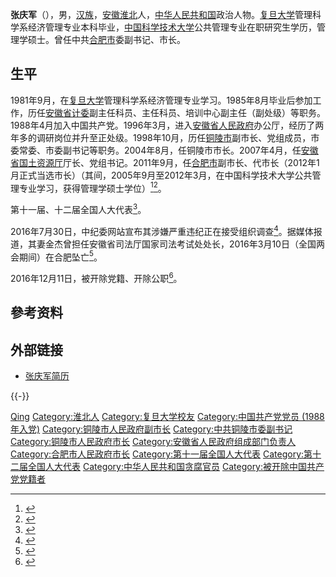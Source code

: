 '''张庆军'''（{{bd|1964年|3月|}}），男，[[汉族|汉族]]，[[安徽|安徽]][[淮北|淮北]]人，[[中华人民共和国|中华人民共和国]]政治人物。[[复旦大学|复旦大学]]管理科学系经济管理专业本科毕业，[[中国科学技术大学|中国科学技术大学]]公共管理专业在职研究生学历，管理学硕士。曾任中共[[合肥市|合肥市]]委副书记、市长。

== 生平 ==
1981年9月，在[[复旦大学|复旦大学]]管理科学系经济管理专业学习。1985年8月毕业后参加工作，历任[[安徽省计委|安徽省计委]]副主任科员、主任科员、培训中心副主任（副处级）等职务。1988年4月加入中国共产党。1996年3月，进入[[安徽省人民政府|安徽省人民政府]]办公厅，经历了两年多的调研岗位并升至正处级。1998年10月，历任[[铜陵市|铜陵市]]副市长、党组成员，市委常委、市委副书记等职务。2004年8月，任铜陵市市长。2007年4月，任[[安徽省国土资源厅|安徽省国土资源厅]]厅长、党组书记。2011年9月，任[[合肥市|合肥市]]副市长、代市长（2012年1月正式当选市长）（其间，2005年9月至2012年3月，在中国科学技术大学公共管理专业学习，获得管理学硕士学位）<ref>{{cite web|accessdate=2014-06-06|url=http://he.ce.cn/2012sy/hbgcrs/201301/10/t20130110_758026.shtml|title=张庆军当选合肥市市长|publisher=中国经济网|archive-date=2016-03-04|archive-url=https://web.archive.org/web/20160304194248/http://he.ce.cn/2012sy/hbgcrs/201301/10/t20130110_758026.shtml|dead-url=yes}}</ref><ref>{{cite web|accessdate=2014-07-14|url=http://district.ce.cn/zt/zlk/bg/201401/23/t20140123_2190400.shtml|title=合肥市政府工作报告 (2014年1月15日 张庆军)|publisher=中国经济网|archive-date=2019-08-18|archive-url=https://web.archive.org/web/20190818113826/http://district.ce.cn/zt/zlk/bg/201401/23/t20140123_2190400.shtml|dead-url=no}}</ref>。

第十一届、十二届全国人大代表<ref>{{cite news|title=全国人大代表信息-张庆军|url= http://210.82.31.1:8084/delegate/viewDelegate.action?dbid=111008|accessdate=2013-04-05|newspaper=全国人大网|archive-url=https://web.archive.org/web/20140407061100/http://www.npc.gov.cn/delegate/viewDelegate.action?dbid=111008|archive-date=2014-04-07|dead-url=yes}}</ref>。

2016年7月30日，中纪委网站宣布其涉嫌严重违纪正在接受组织调查<ref>{{cite web|url=http://www.ccdi.gov.cn/yw/201607/t20160730_84396.html|title=安徽省合肥市委副书记、市长张庆军接受组织调查|publisher=中央纪委监察部网站|accessdate=2016-07-30|archive-date=2016-08-11|archive-url=https://web.archive.org/web/20160811103146/http://www.ccdi.gov.cn/yw/201607/t20160730_84396.html|dead-url=no}}</ref>。据媒体报道，其妻金杰曾担任安徽省司法厅国家司法考试处处长，2016年3月10日（全国两会期间）在合肥坠亡<ref>{{cite news|title=合肥市长张庆军落马，其妻四个月前中央巡视组回头看期间坠亡|url=http://www.thepaper.cn/newsDetail_forward_1504773|accessdate=2016-07-30|newspaper=澎湃新闻|archive-date=2019-08-20|archive-url=https://web.archive.org/web/20190820061201/http://www.thepaper.cn/newsDetail_forward_1504773|dead-url=no}}</ref>。

2016年12月11日，被开除党籍、开除公职<ref>{{cite news|title=张庆军严重违纪被“双开”|url=http://news.ifeng.com/a/20161211/50398307_0.shtml|accessdate=2016-12-11|newspaper=安徽日报|archive-date=2019-08-22|archive-url=https://web.archive.org/web/20190822170252/http://news.ifeng.com/a/20161211/50398307_0.shtml|dead-url=no}}</ref>。

== 參考资料 ==
{{reflist|3}}

== 外部链接 ==
* [http://district.ce.cn/newarea/sddy/201301/10/t20130110_24016975_1.shtml 张庆军简历] {{Wayback|url=http://district.ce.cn/newarea/sddy/201301/10/t20130110_24016975_1.shtml |date=20190819195935 }}

{{-}}
{{start box}}
{{s-gov|prc}}
{{s-before|[[吴存荣|吴存荣]]}}
{{s-title|[[合肥市人民政府|合肥市人民政府]]市长|2011年9月—2016年7月}}
{{s-after|[[凌云_(1964年)|凌云]]}}
{{s-before|[[刘战平|刘战平]]}}
{{s-title|[[铜陵市人民政府|铜陵市人民政府]]市长|2004年6月—2007年4月}}
{{s-after|[[李明_(1958年)|李明]]}}
{{end box}}

{{中华人民共和国合肥市正职领导人|nocat}}
{{中共十八大以来的反腐败工作}}

{{Authority control}}
{{DEFAULTSORT:Zhang张}}
[[Category:张姓|Qing]]
[[Category:淮北人|Category:淮北人]]
[[Category:复旦大学校友|Category:复旦大学校友]]
[[Category:中国共产党党员_(1988年入党)|Category:中国共产党党员 (1988年入党)]]
[[Category:铜陵市人民政府副市长|Category:铜陵市人民政府副市长]]
[[Category:中共铜陵市委副书记|Category:中共铜陵市委副书记]]
[[Category:铜陵市人民政府市长|Category:铜陵市人民政府市长]]
[[Category:安徽省人民政府组成部门负责人|Category:安徽省人民政府组成部门负责人]]
[[Category:合肥市人民政府市长|Category:合肥市人民政府市长]]
[[Category:第十一届全国人大代表|Category:第十一届全国人大代表]]
[[Category:第十二届全国人大代表|Category:第十二届全国人大代表]]
[[Category:中华人民共和国贪腐官员|Category:中华人民共和国贪腐官员]]
[[Category:被开除中国共产党党籍者|Category:被开除中国共产党党籍者]]